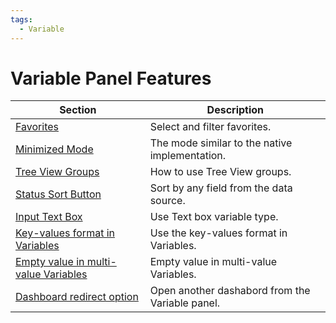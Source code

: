 ```yaml
---
tags:
  - Variable
---
```


# Variable Panel Features

| Section                       | Description                                                 |
| ----------------------------- | ----------------------------------------------------------- |
| [Favorites](../favorites)     | Select and filter favorites.            |
| [Minimized Mode](../select)   | The mode similar to the native implementation. |
| [Tree View Groups](../groups) | How to use Tree View groups.                   |
| [Status Sort Button](../sort) | Sort by any field from the data source.                   |
| [Input Text Box](../input) | Use Text box variable type.                   |
| [Key-values format in Variables](../key) | Use the key-values format in Variables.                   |
| [Empty value in multi-value Variables](../empty) | Empty value in multi-value Variables.                   |
| [Dashboard redirect option](../redirect) | Open another dashabord from the Variable panel.                   |

